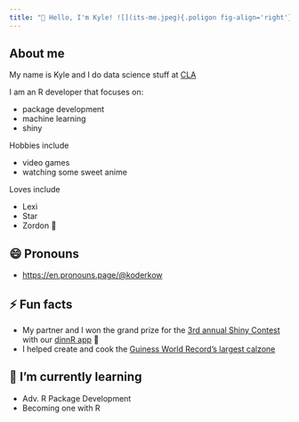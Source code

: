 ```yaml
---
title: "👋 Hello, I'm Kyle! ![](its-me.jpeg){.poligon fig-align='right'}"
---
```


## About me

My name is Kyle and I do data science stuff at [CLA](https://www.claconnect.com/)

I am an R developer that focuses on:

-   package development
-   machine learning
-   shiny

Hobbies include

-   video games
-   watching some sweet anime

Loves include

-   Lexi
-   Star
-   Zordon 💖

## 😄 Pronouns

-   [https://en.pronouns.page/\@koderkow](https://en.pronouns.page/@koderkow){.uri}

## ⚡ Fun facts

-   My partner and I won the grand prize for the [3rd annual Shiny Contest](https://blog.rstudio.com/2021/06/24/winners-of-the-3rd-annual-shiny-contest/) with our [dinnR app](https://koderkow.shinyapps.io/dinnR/) 🥇
-   I helped create and cook the [Guiness World Record's largest calzone](https://www.guinnessworldrecords.com/world-records/largest-calzone#:~:text=The%20largest%20calzone%20weighs%2096.37,and%20sauce%20inside%20the%20dough.)

## 🌱 I'm currently learning

-   Adv. R Package Development
-   Becoming one with R
